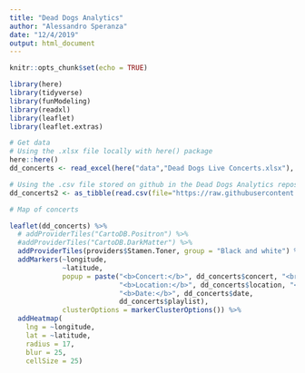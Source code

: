 ```yaml
---
title: "Dead Dogs Analytics"
author: "Alessandro Speranza"
date: "12/4/2019"
output: html_document
---
```


```r
knitr::opts_chunk$set(echo = TRUE)
```

```r
library(here)
library(tidyverse)
library(funModeling)
library(readxl)
library(leaflet)
library(leaflet.extras)
```

```r
# Get data 
# Using the .xlsx file locally with here() package
here::here()
dd_concerts <- read_excel(here("data","Dead Dogs Live Concerts.xlsx"), sheet = "Sheet1")

# Using the .csv file stored on github in the Dead Dogs Analytics repository
dd_concerts2 <- as_tibble(read.csv(file="https://raw.githubusercontent.com/asperanz/Dead-Dogs-Analytics/master/data/Dead%20Dogs%20Live%20Concerts.csv", header=TRUE, sep=",", stringsAsFactors=FALSE))
```


```r
# Map of concerts

leaflet(dd_concerts) %>% 
  # addProviderTiles("CartoDB.Positron") %>%
  #addProviderTiles("CartoDB.DarkMatter") %>%
  addProviderTiles(providers$Stamen.Toner, group = "Black and white") %>% 
  addMarkers(~longitude, 
             ~latitude,
             popup = paste("<b>Concert:</b>", dd_concerts$concert, "<br>",
                           "<b>Location:</b>", dd_concerts$location, "<br>",
                           "<b>Date:</b>", dd_concerts$date,
                           dd_concerts$playlist),
             clusterOptions = markerClusterOptions()) %>% 
  addHeatmap(
    lng = ~longitude, 
    lat = ~latitude,
    radius = 17,
    blur = 25,
    cellSize = 25)
```

